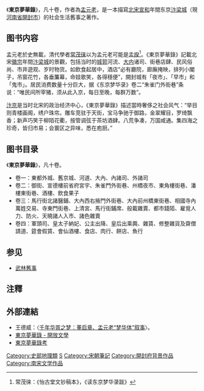 {{not|夢華錄}}
《'''東京夢華錄'''》，凡十卷，作者為[[孟元老|孟元老]]，是一本描寫[[北宋|北宋]][[宣和_(北宋)|宣和]]年間东京[[汴梁城|汴梁城]]（現[[河南省|河南省]][[開封市|開封市]]）的社会生活舊事之著作。

== 图书内容 ==
孟元老於史無載，清代學者[[常茂徕|常茂徕]]以为孟元老可能是[[孟揆|孟揆]]<ref>常茂徕：《怡古堂文钞稿本》，《读东京梦华录跋》</ref>。《東京夢華錄》記載北宋[[宋徽宗|徽宗]]年間[[汴梁城|汴梁城]]的景觀，包括当时的[[城郭|城郭]]河流、[[大内|大内]]诸司、街巷店肆、民风俗尚、市井遊观、岁时物货。如飲食起居中，酒店“必有廳院，廊廡掩映，排列小閣子，吊窗花竹，各垂簾幕，命妓歌笑，各得穩便”，開封城有「夜市」、「早市」和「鬼市」。居民消费数量十分巨大，据《东京梦华录》卷二“朱雀门外街巷”条说：“唯民间所宰猪，须从此入京，每日至晚，每群万数”。

[[汴京|汴京]]是当时北宋的政治经济中心，《東京夢華錄》描述當時奢侈之社会风气：“举目则青楼画阁，绣户珠帘。雕车竞驻于天街，宝马争驰于御路，金翠耀目，罗绮飘香；新声巧笑于柳陌花衢，按管调弦于茶坊酒肆。八荒争凑，万国咸通。集四海之珍奇，皆归市易；会寰区之异味，悉在庖厨。”

== 图书目录 ==
《'''東京夢華錄'''》，凡十卷。
*卷一：東都外城、舊京城、河道、大內、內諸司、外諸司
*卷二：御街、宣德樓前省府宮宇、朱雀門外街巷、州橋夜市、東角樓街巷、潘樓東街巷、酒樓、飲食果子
*卷三：馬行街北諸醫鋪、大內西右掖門外街巷、大內前州橋東街巷、相國寺內萬姓交易、寺東門街巷、上清宮、馬行街鋪席、般載雜賣、都市錢陌、雇覓人力、防火、天曉諸人入市、諸色雜賣	
*卷四：軍頭司、皇太子納妃、公主出降、皇后出乘輿、雜賃、修整雜貨及齋僧請道、筵會假賃、會仙酒樓、食店、肉行、餅店、魚行

== 参见 ==
* [[武林舊事|武林舊事]]

==注釋==
{{reflist}}

==外部連結==
{{wikisource}}
*王德威：〈[http://www.nssd.org/articles/article_read.aspx?id=41325884# 千年华胥之梦：董启章、孟元老“梦华体”叙事]{{Wayback|url=http://www.nssd.org/articles/article_read.aspx?id=41325884 |date=20180206190240 }}〉。
*[https://web.archive.org/web/20101127212301/http://open-lit.com/bookindex.php?gbid=298 東京夢華錄 - 開放文學]
*[http://classicsnow.net/classic/index.php?view=speak_cont&id=49 東京夢華錄考]{{Dead link}}
[[Category:史部地理類|Category:史部地理類]]
[[Category:地理書籍|S]]
[[Category:宋朝筆記|Category:宋朝筆記]]
[[Category:開封府背景作品|Category:開封府背景作品]]
[[Category:南宋文学作品|Category:南宋文学作品]]